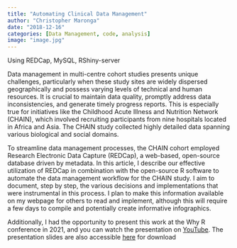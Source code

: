 ```yaml
---
title: "Automating Clinical Data Management"
author: "Christopher Maronga"
date: "2018-12-16"
categories: [Data Management, code, analysis]
image: "image.jpg"
---
```


Using REDCap, MySQL, RShiny-server

Data management in multi-centre cohort studies presents unique challenges, particularly when these study sites are widely dispersed geographically and possess varying levels of technical and human resources. It is crucial to maintain data quality, promptly address data inconsistencies, and generate timely progress reports. This is especially true for initiatives like the Childhood Acute Illness and Nutrition Network (CHAIN), which involved recruiting participants from nine hospitals located in Africa and Asia. The CHAIN study collected highly detailed data spanning various biological and social domains.

To streamline data management processes, the CHAIN cohort employed Research Electronic Data Capture (REDCap), a web-based, open-source database driven by metadata. In this article, I describe our effective utilization of REDCap in combination with the open-source R software to automate the data management workflow for the CHAIN study. I aim to document, step by step, the various decisions and implementations that were instrumental in this process. I plan to make this information available on my webpage for others to read and implement, although this will require a few days to compile and potentially create informative infographics.

Additionally, I had the opportunity to present this work at the Why R conference in 2021, and you can watch the presentation on [YouTube](https://www.youtube.com/live/PbD_e5sz4P8?si=99HGccEfNv56qmWH). The presentation slides are also accessible [here](https://github.com/cmaronga/cmaronga.github.io/blob/main/my_files/automating_research_data_management.pdf) for download
